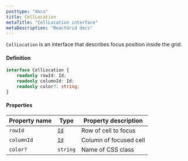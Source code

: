 ```yaml
---
posttype: "docs"
title: CellLocation
metaTitle: "CellLocation interface"
metaDescription: "ReactGrid docs"
---
```


`CellLocation` is an interface that describes focus position inside the grid.

#### Definition

```ts
interface CellLocation {
    readonly rowId: Id;
    readonly columnId: Id;
    readonly color?: string;
}
```

#### Properties

| Property name | Type                                      | Property description  |
| -----------   | -----                                     | ---------             |
| `rowId`       | [`Id`](/docs/3.0/7-api/1-types/4-id/)     | Row of cell to focus  |
| `columnId`    | [`Id`](/docs/3.0/7-api/1-types/4-id/)     | Column of focused cell  |
| `color?`      | `string`                                  | Name of CSS class  |